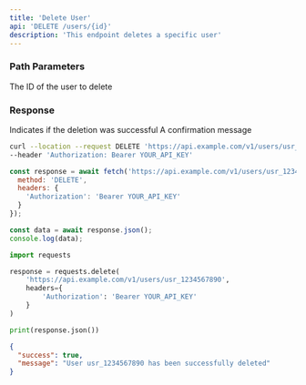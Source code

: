 ```yaml
---
title: 'Delete User'
api: 'DELETE /users/{id}'
description: 'This endpoint deletes a specific user'
---
```


### Path Parameters

<ParamField path="id" type="string" required>
  The ID of the user to delete
</ParamField>

### Response

<ResponseField name="success" type="boolean">
  Indicates if the deletion was successful
</ResponseField>

<ResponseField name="message" type="string">
  A confirmation message
</ResponseField>

<RequestExample>

```bash cURL
curl --location --request DELETE 'https://api.example.com/v1/users/usr_1234567890' \
--header 'Authorization: Bearer YOUR_API_KEY'
```

```javascript JavaScript
const response = await fetch('https://api.example.com/v1/users/usr_1234567890', {
  method: 'DELETE',
  headers: {
    'Authorization': 'Bearer YOUR_API_KEY'
  }
});

const data = await response.json();
console.log(data);
```

```python Python
import requests

response = requests.delete(
    'https://api.example.com/v1/users/usr_1234567890',
    headers={
        'Authorization': 'Bearer YOUR_API_KEY'
    }
)

print(response.json())
```

</RequestExample>

<ResponseExample>

```json Response
{
  "success": true,
  "message": "User usr_1234567890 has been successfully deleted"
}
```

</ResponseExample>